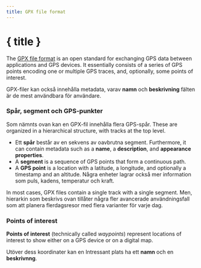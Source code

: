 ```yaml
---
title: GPX file format
---
```


<script>
</script>

# { title }

The <a href="https://www.topografix.com/gpx.asp" target="_blank">GPX file format</a> is an open standard for exchanging GPS data between applications and GPS devices.
It essentially consists of a series of GPS points encoding one or multiple GPS traces, and, optionally, some points of interest.

GPX-filer kan också innehålla metadata, varav **namn** och **beskrivning** fälten är de mest användbara för användare.

### <Waypoints size="16" class="inline-block" style="margin-bottom: 2px" /> Spår, segment och GPS-punkter

Som nämnts ovan kan en GPX-fil innehålla flera GPS-spår.
These are organized in a hierarchical structure, with tracks at the top level.

- Ett **spår** består av en sekvens av oavbrutna segment.
  Furthermore, it can contain metadata such as a **name**, a **description**, and **appearance properties**.
- A **segment** is a sequence of GPS points that form a continuous path.
- A **GPS point** is a location with a latitude, a longitude, and optionally a timestamp and an altitude.
  Några enheter lagrar också mer information som puls, kadens, temperatur och kraft.

In most cases, GPX files contain a single track with a single segment.
Men, hierarkin som beskrivs ovan tillåter några fler avancerade användningsfall som att planera flerdagsresor med flera varianter för varje dag.

### <MapPin size="16" class="inline-block" style="margin-bottom: 2px" /> Points of interest

**Points of interest** (technically called _waypoints_) represent locations of interest to show either on a GPS device or on a digital map.

Utöver dess koordinater kan en Intressant plats ha ett **namn** och en **beskrivnng**.
